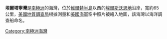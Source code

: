 '''埃爾塔寧灣'''是[[南極洲|南極洲]]的海灣，位於[[維爾特半島|維爾特半島]]以西的[[埃爾斯沃思地|埃爾斯沃思地]]沿岸，寬約65公里，[[美國地質調查局|美國地質調查局]]根據測量和[[美國海軍|美國海軍]]空中照片被繪入地圖，該海灣以海洋調查船命名。

{{coord|73|40|S|82|0|W|scale:2000000_source:GNIS|display=title}}

{{DEFAULTSORT:Eltanin Bay}}
[[Category:南極洲海灣|Category:南極洲海灣]]


{{EllsworthLand-geo-stub}}